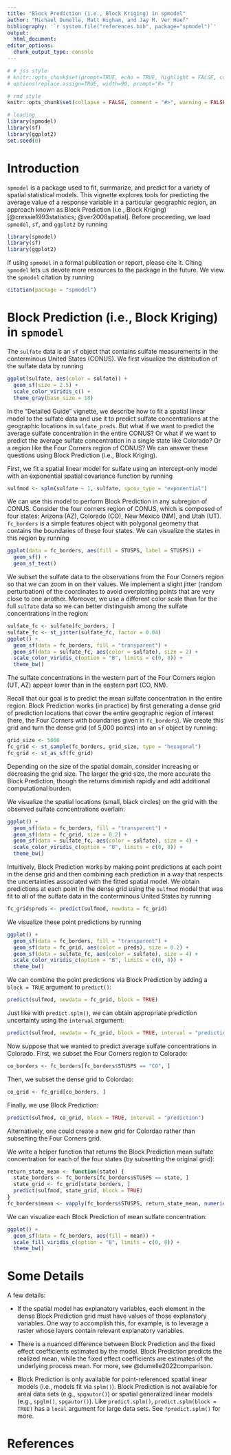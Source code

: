 ```yaml
---
title: "Block Prediction (i.e., Block Kriging) in spmodel"
author: "Michael Dumelle, Matt Higham, and Jay M. Ver Hoef"
bibliography: '`r system.file("references.bib", package="spmodel")`'
output:
  html_document:
editor_options: 
  chunk_output_type: console
---
```


```r
# # jss style
# knitr::opts_chunk$set(prompt=TRUE, echo = TRUE, highlight = FALSE, continue = " + ", comment = "")
# options(replace.assign=TRUE, width=90, prompt="R> ")

# rmd style
knitr::opts_chunk$set(collapse = FALSE, comment = "#>", warning = FALSE, message = FALSE)

# loading
library(spmodel)
library(sf)
library(ggplot2)
set.seed(0)
```

# Introduction {#sec:introduction}

`spmodel` is a \textbf{\textsf{R}} package used to fit, summarize, and
predict for a variety of spatial statistical models. This vignette
explores tools for predicting the average value of a response variable in a particular geographic region, an approach known as Block Prediction (i.e., Block Kriging) [@cressie1993statistics; @ver2008spatial]. Before proceeding, we
load  `spmodel`, `sf`, and `ggplot2` by running
```r
library(spmodel)
library(sf)
library(ggplot2)
```

If using `spmodel` in a formal publication or report, please cite it.
Citing `spmodel` lets us devote more resources to the package in the
future. We view the `spmodel` citation by running

```r
citation(package = "spmodel")
```

# Block Prediction (i.e., Block Kriging) in `spmodel`

The `sulfate` data is an `sf` object that contains sulfate measurements in the conterminous United States (CONUS). We first visualize the distribution of the sulfate data by running
```r
ggplot(sulfate, aes(color = sulfate)) +
  geom_sf(size = 2.5) +
  scale_color_viridis_c() +
  theme_gray(base_size = 18)
```

In the "Detailed Guide" vignette, we describe how to fit a spatial linear model to the sulfate data and use it to predict sulfate concentrations at the geographic locations in `sulfate_preds`. But what if we want to predict the average sulfate concentration in the entire CONUS? Or what if we want to predict the average sulfate concentration in a single state like Colorado? Or a region like the Four Corners region of CONUS? We can answer these questions using Block Prediction (i.e., Block Kriging).

First, we fit a spatial linear model for sulfate using an intercept-only model with an exponential spatial covariance function by running
```r
sulfmod <- splm(sulfate ~ 1, sulfate, spcov_type = "exponential")
```

We can use this model to perform Block Prediction in any subregion of CONUS. Consider the four corners region of CONUS, which is composed of four states: Arizona (AZ), Colorado (CO), New Mexico (NM), and Utah (UT). `fc_borders` is a simple features object with polygonal geometry that contains the boundaries of these four states. We can visualize the states in this region by running

```r
ggplot(data = fc_borders, aes(fill = STUSPS, label = STUSPS)) + 
  geom_sf() +
  geom_sf_text()
```

We subset the sulfate data to the observations from the Four Corners region so that we can zoom in on their values. We implement a slight jitter (random perturbation) of the coordinates to avoid overplotting points that are very close to one another. Moreover, we use a different color scale than for the full `sulfate` data so we can better distinguish among the sulfate concentrations in the region: 
```r
sulfate_fc <- sulfate[fc_borders, ]
sulfate_fc <- st_jitter(sulfate_fc, factor = 0.04)
ggplot() + 
  geom_sf(data = fc_borders, fill = "transparent") +
  geom_sf(data = sulfate_fc, aes(color = sulfate), size = 2) +
  scale_color_viridis_c(option = "B", limits = c(0, 8)) +
  theme_bw()
```

The sulfate concentrations in the western part of the Four Corners region (UT, AZ) appear lower than in the eastern part (CO, NM).

Recall that our goal is to predict the mean sulfate concentration in the entire region. Block Prediction works (in practice) by first generating a dense grid of prediction locations that cover the entire geographic region of interest (here, the Four Corners with boundaries given in `fc_borders`). We create this grid and turn the dense grid (of 5,000 points) into an `sf` object by running:
```r
grid_size <- 5000
fc_grid <- st_sample(fc_borders, grid_size, type = "hexagonal")
fc_grid <- st_as_sf(fc_grid)
```

Depending on the size of the spatial domain, consider increasing or decreasing the grid size. The larger the grid size, the more accurate the Block Prediction, though the returns diminish rapidly and add additional computational burden.

We visualize the spatial locations (small, black circles) on the grid with the observed sulfate concentrations overlain:
```r
ggplot() + 
  geom_sf(data = fc_borders, fill = "transparent") +
  geom_sf(data = fc_grid, size = 0.2) +
  geom_sf(data = sulfate_fc, aes(color = sulfate), size = 4) +
  scale_color_viridis_c(option = "B", limits = c(0, 8)) +
  theme_bw()
```

Intuitively, Block Prediction works by making point predictions at each point in the dense grid and then combining each prediction in a way that respects the uncertainties associated with the fitted spatial model. We obtain predictions at each point in the dense grid using the `sulfmod` model that was fit to all of the sulfate data in the conterminous United States by running
```r
fc_grid$preds <- predict(sulfmod, newdata = fc_grid)
```

We visualize these point predictions by running
```r
ggplot() + 
  geom_sf(data = fc_borders, fill = "transparent") +
  geom_sf(data = fc_grid, aes(color = preds), size = 0.2) +
  geom_sf(data = sulfate_fc, aes(color = sulfate), size = 4) +
  scale_color_viridis_c(option = "B", limits = c(0, 8)) +
  theme_bw()
```

We can combine the point predictions via Block Prediction by adding a `block = TRUE` argument to `predict()`:
```r
predict(sulfmod, newdata = fc_grid, block = TRUE)
```

Just like with `predict.splm()`, we can obtain appropriate prediction uncertainty using the `interval` argument:
```r
predict(sulfmod, newdata = fc_grid, block = TRUE, interval = "prediction")
```

Now suppose that we wanted to predict average sulfate concentrations in Colorado. First, we subset the Four Corners region to Colorado:
```r
co_borders <- fc_borders[fc_borders$STUSPS == "CO", ]
```

Then, we subset the dense grid to Colordao:
```r
co_grid <- fc_grid[co_borders, ]
```

Finally, we use Block Prediction:
```r
predict(sulfmod, co_grid, block = TRUE, interval = "prediction")
```

Alternatively, one could create a new grid for Colordao rather than subsetting the Four Corners grid.

We write a helper function that returns the Block Prediction mean sulfate concentration for each of the four states (by subsetting the original grid):
```r
return_state_mean <- function(state) {
  state_borders <- fc_borders[fc_borders$STUSPS == state, ]
  state_grid <- fc_grid[state_borders, ]
  predict(sulfmod, state_grid, block = TRUE)
}
fc_borders$mean <- vapply(fc_borders$STUSPS, return_state_mean, numeric(1))
```

We can visualize each Block Prediction of mean sulfate concentration:
```r
ggplot() + 
  geom_sf(data = fc_borders, aes(fill = mean)) +
  scale_fill_viridis_c(option = "B", limits = c(0, 8)) +
  theme_bw()
```

# Some Details

A few details:

* If the spatial model has explanatory variables, each element in the dense Block Prediction grid must have values of those explanatory variables. One way to accomplish this, for example, is to leverage a raster whose layers contain relevant explanatory variables.

* There is a nuanced difference between Block Prediction and the fixed effect coefficients estimated by the model. Block Prediction predicts the realized mean, while the fixed effect coefficients are estimates of the underlying process mean. For more, see @dumelle2022comparison. 

* Block Prediction is only available for point-referenced spatial linear models (i.e., models fit via `splm()`). Block Prediction is not available for areal data sets (e.g., `spgautor()`) or spatial generalized linear models (e.g., `spglm()`, `spgautor()`). Like `predict.splm()`, `predict.splm(block = TRUE)` has a `local` argument for large data sets. See `?predict.splm()` for more.

# References {.unnumbered}

<div id="refs"></div>
